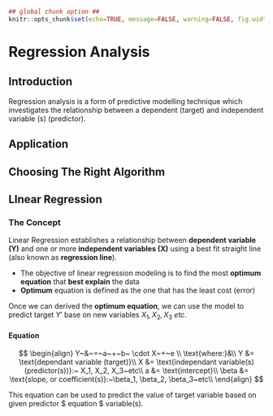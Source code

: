 ```r
## global chunk option ##
knitr::opts_chunk$set(echo=TRUE, message=FALSE, warning=FALSE, fig.width=2.6736, fig.height=2.5, fig.show='hold', results = 'hold') 
```

# Regression Analysis


## Introduction

Regression analysis is a form of predictive modelling technique which investigates the relationship between a dependent (target) and independent variable (s) (predictor).  

## Application

## Choosing The Right Algorithm

## LInear Regression

### The Concept

Linear Regression establishes a relationship between **dependent variable (Y)** and one or more **independent variables (X)** using a best fit straight line (also known as **regression line**).  

- The objective of linear regression modeling is to find the most **optimum equation** that **best explain** the data
- **Optimum** equation is defined as the one that has the least cost (error)

Once we can derived the **optimum equation**, we can use the model to predict target $Y'$ base on new variables $X_1,X_2,X_3~etc$. 

#### Equation

$$
\begin{align}
Y~&~=~a~+~b~ \cdot X~+~e \\
\text{where:}&\\
Y &= \text{dependant variable (target)}\\
X &= \text{independant variable(s) (predictor(s))}:~ X_1, X_2, X_3~etc\\
a &= \text{intercept}\\
\beta &= \text{slope, or coefficient(s)}:~\beta_1, \beta_2, \beta_3~etc\\
\end{align}
$$

This equation can be used to predict the value of target variable based on given predictor $ equation $ variable(s).




